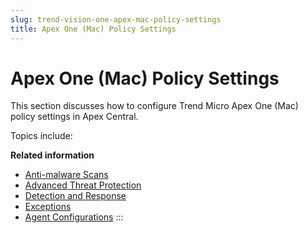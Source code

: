 ```yaml
---
slug: trend-vision-one-apex-mac-policy-settings
title: Apex One (Mac) Policy Settings
---
```

# Apex One (Mac) Policy Settings

This section discusses how to configure Trend Micro Apex One (Mac) policy settings in Apex Central.

Topics include:

**Related information**

- [Anti-malware Scans](macos-anti-malware-scans.mdx)
- [Advanced Threat Protection](macos-advanced-threat-protection.mdx)
- [Detection and Response](detection-response-macos-policy.mdx)
- [Exceptions](macos-exceptions.mdx)
- [Agent Configurations](macos-agent-configurations.mdx)
:::

